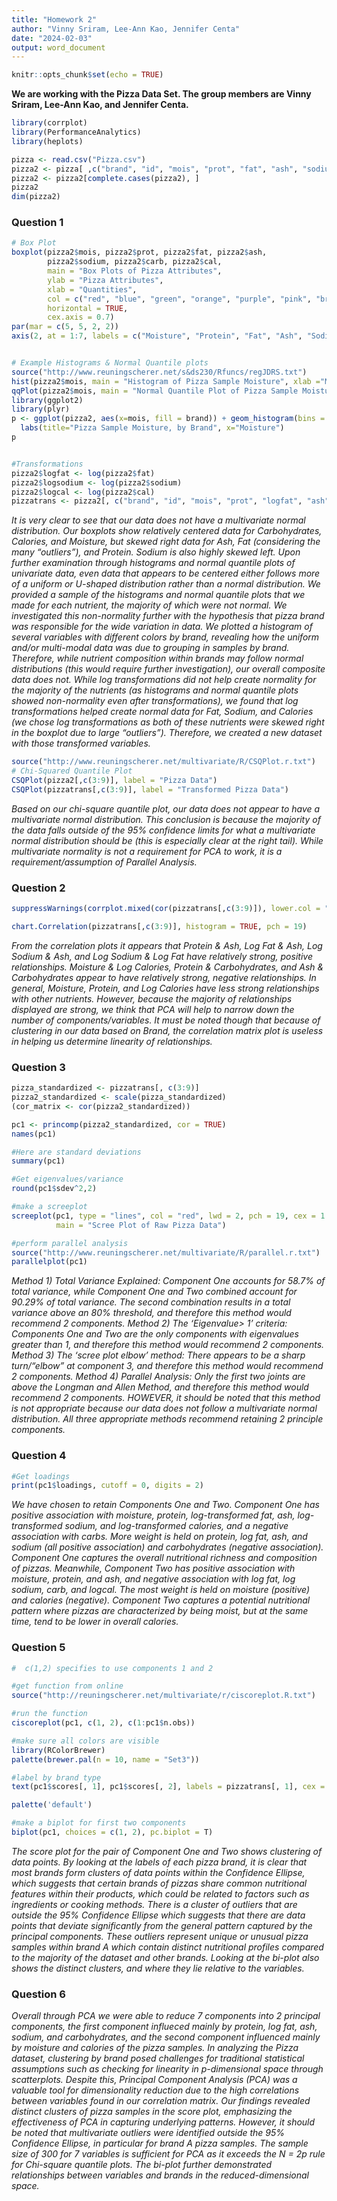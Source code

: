 ```yaml
---
title: "Homework 2"
author: "Vinny Sriram, Lee-Ann Kao, Jennifer Centa"
date: "2024-02-03"
output: word_document
---
```


```r
knitr::opts_chunk$set(echo = TRUE)
```

**We are working with the Pizza Data Set. The group members are Vinny Sriram, Lee-Ann Kao, and Jennifer Centa.**

```r
library(corrplot)
library(PerformanceAnalytics)
library(heplots)

pizza <- read.csv("Pizza.csv")
pizza2 <- pizza[ ,c("brand", "id", "mois", "prot", "fat", "ash", "sodium", "carb", "cal")]
pizza2 <- pizza2[complete.cases(pizza2), ]
pizza2
dim(pizza2)
```


### Question 1

```r
# Box Plot
boxplot(pizza2$mois, pizza2$prot, pizza2$fat, pizza2$ash,
        pizza2$sodium, pizza2$carb, pizza2$cal,
        main = "Box Plots of Pizza Attributes",
        ylab = "Pizza Attributes",
        xlab = "Quantities",
        col = c("red", "blue", "green", "orange", "purple", "pink", "brown"),
        horizontal = TRUE,
        cex.axis = 0.7)
par(mar = c(5, 5, 2, 2))
axis(2, at = 1:7, labels = c("Moisture", "Protein", "Fat", "Ash", "Sodium", "Carbohydrates", "Calories"), las = 2, cex.axis = 0.7)


# Example Histograms & Normal Quantile plots
source("http://www.reuningscherer.net/s&ds230/Rfuncs/regJDRS.txt")
hist(pizza2$mois, main = "Histogram of Pizza Sample Moisture", xlab ="Moisture", col = "magenta", breaks = 10)
qqPlot(pizza2$mois, main = "Normal Quantile Plot of Pizza Sample Moisture", ylab = "Moisutre", pch = 19)
library(ggplot2)
library(plyr)
p <- ggplot(pizza2, aes(x=mois, fill = brand)) + geom_histogram(bins = 75) + 
  labs(title="Pizza Sample Moisture, by Brand", x="Moisture")
p


#Transformations
pizza2$logfat <- log(pizza2$fat)
pizza2$logsodium <- log(pizza2$sodium)
pizza2$logcal <- log(pizza2$cal)
pizzatrans <- pizza2[, c("brand", "id", "mois", "prot", "logfat", "ash", "logsodium", "carb", "logcal")]
```
*It is very clear to see that our data does not have a multivariate normal distribution. Our boxplots show relatively centered data for Carbohydrates, Calories, and Moisture, but skewed right data for Ash, Fat (considering the many "outliers"), and Protein. Sodium is also highly skewed left. Upon further examination through histograms and normal quantile plots of univariate data, even data that appears to be centered either follows more of a uniform or U-shaped distribution rather than a normal distribution. We provided a sample of the histograms and normal quantile plots that we made for each nutrient, the majority of which were not normal.*
*We investigated this non-normality further with the hypothesis that pizza brand was responsible for the wide variation in data. We plotted a histogram of several variables with different colors by brand, revealing how the uniform and/or multi-modal data was due to grouping in samples by brand. Therefore, while nutrient composition within brands may follow normal distributions (this would require further investigation), our overall composite data does not.*
*While log transformations did not help create normality for the majority of the nutrients (as histograms and normal quantile plots showed non-normality even after transformations), we found that log transformations helped create normal data for Fat, Sodium, and Calories (we chose log transformations as both of these nutrients were skewed right in the boxplot due to large "outliers"). Therefore, we created a new dataset with those transformed variables.*

```r
source("http://www.reuningscherer.net/multivariate/R/CSQPlot.r.txt")
# Chi-Squared Quantile Plot
CSQPlot(pizza2[,c(3:9)], label = "Pizza Data")
CSQPlot(pizzatrans[,c(3:9)], label = "Transformed Pizza Data")
```
*Based on our chi-square quantile plot, our data does not appear to have a multivariate normal distribution. This conclusion is because the majority of the data falls outside of the 95% confidence limits for what a multivariate normal distribution should be (this is especially clear at the right tail). While multivariate normality is not a requirement for PCA to work, it is a requirement/assumption of Parallel Analysis.*

### Question 2

```r
suppressWarnings(corrplot.mixed(cor(pizzatrans[,c(3:9)]), lower.col = "black", upper = "ellipse", tl.col = "black", number.cex = .7, order = "hclust", tl.pos = "lt", tl.cex = .7))

chart.Correlation(pizzatrans[,c(3:9)], histogram = TRUE, pch = 19)
```

*From the correlation plots it appears that Protein & Ash, Log Fat & Ash, Log Sodium & Ash, and Log Sodium & Log Fat have relatively strong, positive relationships. Moisture & Log Calories, Protein & Carbohydrates, and Ash & Carbohydrates appear to have relatively strong, negative relationships. In general, Moisture, Protein, and Log Calories have less strong relationships with other nutrients. However, because the majority of relationships displayed are strong, we think that PCA will help to narrow down the number of components/variables. It must be noted though that because of clustering in our data based on Brand, the correlation matrix plot is useless in helping us determine linearity of relationships.*

### Question 3

```r
pizza_standardized <- pizzatrans[, c(3:9)]
pizza2_standardized <- scale(pizza_standardized)
(cor_matrix <- cor(pizza2_standardized))

pc1 <- princomp(pizza2_standardized, cor = TRUE)
names(pc1)

#Here are standard deviations
summary(pc1)

#Get eigenvalues/variance
round(pc1$sdev^2,2)

#make a screeplot  
screeplot(pc1, type = "lines", col = "red", lwd = 2, pch = 19, cex = 1.2, 
          main = "Scree Plot of Raw Pizza Data")

#perform parallel analysis
source("http://www.reuningscherer.net/multivariate/R/parallel.r.txt")
parallelplot(pc1)
```
*Method 1) Total Variance Explained: Component One accounts for 58.7% of total variance, while Component One and Two combined account for 90.29% of total variance. The second combination results in a total variance above an 80% threshold, and therefore this method would recommend 2 components.*
*Method 2) The 'Eigenvalue> 1' criteria: Components One and Two are the only components with eigenvalues greater than 1, and therefore this method would recommend 2 components.*
*Method 3) The 'scree plot elbow' method: There appears to be a sharp turn/"elbow" at component 3, and therefore this method would recommend 2 components.*
*Method 4) Parallel Analysis: Only the first two joints are above the Longman and Allen Method, and therefore this method would recommend 2 components. HOWEVER, it should be noted that this method is not appropriate because our data does not follow a multivariate normal distribution.*
*All three appropriate methods recommend retaining 2 principle components.*


### Question 4
```r
#Get loadings
print(pc1$loadings, cutoff = 0, digits = 2)
```
*We have chosen to retain Components One and Two. Component One has positive association with moisture, protein, log-transformed fat, ash, log-transformed sodium, and log-transformed calories, and a negative association with carbs. More weight is held on protein, log fat, ash, and sodium (all positive association) and carbohydrates (negative association). Component One captures the overall nutritional richness and composition of pizzas. Meanwhile, Component Two has positive association with moisture, protein, and ash, and negative association with log fat, log sodium, carb, and logcal. The most weight is held on moisture (positive) and calories (negative). Component Two captures a potential nutritional pattern where pizzas are characterized by being moist, but at the same time, tend to be lower in overall calories.*


### Question 5

```r
#  c(1,2) specifies to use components 1 and 2

#get function from online
source("http://reuningscherer.net/multivariate/r/ciscoreplot.R.txt")

#run the function
ciscoreplot(pc1, c(1, 2), c(1:pc1$n.obs))

#make sure all colors are visible
library(RColorBrewer)
palette(brewer.pal(n = 10, name = "Set3"))

#label by brand type
text(pc1$scores[, 1], pc1$scores[, 2], labels = pizzatrans[, 1], cex = 0.5, col = (as.numeric(factor(pizzatrans[, 1]))))

palette('default')

#make a biplot for first two components
biplot(pc1, choices = c(1, 2), pc.biplot = T)
```
*The score plot for the pair of Component One and Two shows clustering of data points. By looking at the labels of each pizza brand, it is clear that most brands form clusters of data points within the Confidence Ellipse, which suggests that certain brands of pizzas share common nutritional features within their products, which could be related to factors such as ingredients or cooking methods. There is a cluster of outliers that are outside the 95% Confidence Ellipse which suggests that there are data points that deviate significantly from the general pattern captured by the principal components. These outliers represent unique or unusual pizza samples within brand A which contain distinct nutritional profiles compared to the majority of the dataset and other brands. Looking at the bi-plot also shows the distinct clusters, and where they lie relative to the variables.*

### Question 6

*Overall through PCA we were able to reduce 7 components into 2 principal components, the first component influeced mainly by protein, log fat, ash, sodium, and carbohydrates, and the second component influenced mainly by moisture and calories of the pizza samples. In analyzing the Pizza dataset, clustering by brand posed challenges for traditional statistical assumptions such as checking for linearity in p-dimensional space through scatterplots. Despite this, Principal Component Analysis (PCA) was a valuable tool for dimensionality reduction due to the high correlations between variables found in our correlation matrix. Our findings revealed distinct clusters of pizza samples in the score plot, emphasizing the effectiveness of PCA in capturing underlying patterns. However, it should be noted that multivariate outliers were identified outside the 95% Confidence Ellipse, in particular for brand A pizza samples. The sample size of 300 for 7 variables is sufficient for PCA as it exceeds the N = 2p rule for Chi-square quantile plots. The bi-plot further demonstrated relationships between variables and brands in the reduced-dimensional space.*

